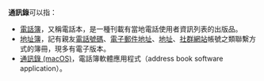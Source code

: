 '''通訊錄'''可以指：
*[[電話簿|電話簿]]，又稱電話本，是一種刊載有當地電話使用者資訊列表的出版品。
*[[地址簿|地址簿]]，記有親友[[電話號碼|電話號碼]]、[[電子郵件地址|電子郵件地址]]、[[地址|地址]]、[[社群網站|社群網站]]帳號之類聯繫方式的簿冊，現多有電子版本。
*[[通訊錄_(macOS)|通訊錄 (macOS)]]，電話簿軟體應用程式（address book software application）。
{{disambig|Cat=三字消歧義}}